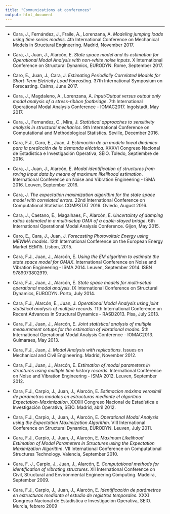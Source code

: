 ```yaml
---
title: "Communications at conferences"
output: html_document
---
```


<hr>

- Cara, J., Fernández, J., Fraile, A., Lorenzana, A. *Modeling jumping loads using time series models*. 4th International Conference on Mechanical Models in Structural Engineering. Madrid, November 2017.

- Cara, J., Juan, J., Alarcón, E. *State space model and its estimation for Operational Modal Analysis with non-white noise inputs*. X International Conference on Structural Dynamics, EURODYN. Rome, September 2017.

- Caro, E., Juan, J., Cara, J. *Estimating Periodially Correlated Models for Short-Term Eletricity Load Foreasting*. 37th International Symposium on Forecasting. Cairns, June 2017.

- Cara, J., Magdaleno, A., Lorenzana, A. *Input/Output versus output only modal analysis of a stress-ribbon footbridge*. 7th International Operational Modal Analysis Conference - IOMAC2017. Ingolstadt, May 2017.

- Cara, J., Fernandez, C., Mira, J. *Statistical approaches to sensitivity analysis in structural mechanics*. 9th International Conference on Computational and Methodological Statistics. Seville, December 2016.

- Cara, F.J., Caro, E., Juan, J. *Estimación de un modelo lineal dinámico para la predicción de la demanda eléctrica*. XXXVI Congreso Nacional de Estadística e Investigación Operativa, SEIO. Toledo, Septiembre de 2016.

- Cara, J., Juan, J., Alarcón, E. *Modal identification of structures from roving input data by means of maximum likelihood estimation*. International Conference on Noise and Vibration Engineering - ISMA 2016. Leuven, September 2016.

- Cara, J. *The expectation maximization algorithm for the state space model with correlated errors*. 22nd International Conference on Computational Statistics COMPSTAT 2016. Oviedo, August 2016.

- Cara, J., Caetano, E., Magalhaes, F., Alarcón, E. *Uncertainty of damping ratios estimated in a multi-setup OMA of a cable-stayed bridge*. 6th International Operational Modal Analysis Conference. Gijon, May 2015.

- Caro, E., Cara, J., Juan, J. *Forecasting Photovoltaic Energy using MEWMA models*. 12th International Conference on the European Energy Market EEM15. Lisbon, 2015.

- Cara, F.J., Juan, J., Alarcón, E. *Using the EM algorithm to estimate the state space model for OMAX*. International Conference on Noise and Vibration Engineering - ISMA 2014. Leuven, September 2014. ISBN 9789073802919.

- Cara, F.J., Juan, J., Alarcón, E. *State space models for multi-setup operational modal analysis*. IX International Conference on Structural Dynamics, EURODYN. Porto, July 2014.

- Cara, F.J., Alarcón, E., Juan, J. *Operational Modal Analysis using joint statistical analysis of multiple records*. 11th International Conference on Recent Advances in Structural Dynamics - RASD2013. Pisa, July 2013.

- Cara, F.J., Juan, J., Alarcón, E. *Joint statistical analysis of multiple measurement setups for the estimation of vibrational modes*. 5th International Operational Modal Analysis Conference - IOMAC2013. Guimaraes, May 2013.

- Cara, F.J., Juan, J. *Modal Analysis with replications*. Issues on Mechanical and Civil Engineering. Madrid, November 2012.

- Cara, F.J., Juan, J., Alarcón, E. *Estimation of modal parameters in structures using multiple time history records*. International Conference on Noise and Vibration Engineering - ISMA 2012. Leuven, September 2012.

- Cara, F.J., Carpio, J., Juan, J., Alarcón, E. *Estimacion máxima verosímil de parámetros modales en estructuras mediante el algoritmo Expectation-Maximization*. XXXIII Congreso Nacional de Estadística e Investigación Operativa, SEIO. Madrid, abril 2012.

- Cara, F.J., Carpio, J., Juan, J., Alarcón, E. *Operational Modal Analysis using the Expectation Maximization Algorithm*. VIII International Conference on Structural Dynamics, EURODYN. Leuven, July 2011.

- Cara, F.J., Carpio, J., Juan, J., Alarcón, E. *Maximum Likelihood Estimation of Modal Parameters in Structures using the Expectation Maximization Algorithm*. VII International Conference on Computational Structures Technology. Valencia, September 2010.

- Cara, F. J., Carpio, J., Juan, J., Alarcón, E. *Computational methods for identification of vibrating structures*. XII International Conference on Civil, Structural and Environmental Engineering Computing. Madeira, September 2009.

- Cara, F.J., Carpio, J., Juan, J., Alarcón, E. *Identificación de parámetros en estructuras mediante el estudio de registros temporales*. XXXI Congreso Nacional de Estadística e Investigación Operativa, SEIO. Murcia, febrero 2009

